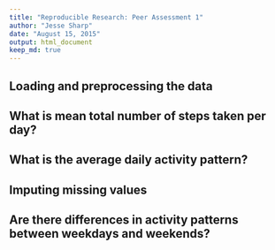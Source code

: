 ```yaml
---
title: "Reproducible Research: Peer Assessment 1"
author: "Jesse Sharp"
date: "August 15, 2015"
output: html_document
keep_md: true
---
```



## Loading and preprocessing the data



## What is mean total number of steps taken per day?



## What is the average daily activity pattern?



## Imputing missing values



## Are there differences in activity patterns between weekdays and weekends?

